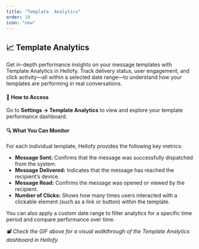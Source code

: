 ```yaml
---
title: "Template  Analytics"
order: 10
icon: "new"
---
```


## 📈 Template Analytics
Get in-depth performance insights on your message templates with Template Analytics in Hellofy. Track delivery status, user engagement, and click activity—all within a selected date range—to understand how your templates are performing in real conversations.


#### 🧭 How to Access
Go to **Settings → Template Analytics** to view and explore your template performance dashboard.

#### 🔍 What You Can Monitor

For each individual template, Hellofy provides the following key metrics:

- **Message Sent:**
    Confirms that the message was successfully dispatched from the system.
- **Message Delivered:**
    Indicates that the message has reached the recipient’s device.
- **Message Read:**
    Confirms the message was opened or viewed by the recipient.
- **Number of Clicks:**
    Shows how many times users interacted with a clickable element (such as a link or button) within the template.

You can also apply a custom date range to filter analytics for a specific time period and compare performance over time.

_📽️ Check the GIF above for a visual walkthrough of the Template Analytics dashboard in Hellofy._
